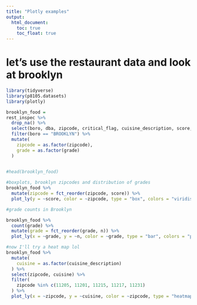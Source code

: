 ```yaml
---
title: "Plotly examples"
output: 
  html_document:
    toc: true
    toc_float: true
---
```


# let's use the restaurant data and look at brooklyn

```r
library(tidyverse)
library(p8105.datasets)
library(plotly)
```
```r

brooklyn_food =
rest_inspec %>%
  drop_na() %>%
  select(boro, dba, zipcode, critical_flag, cuisine_description, score, grade, grade_date, violation_code, violation_description)%>%
  filter(boro == "BROOKLYN") %>%
  mutate(
    zipcode = as.factor(zipcode),
    grade = as.factor(grade)
  )

  
#head(brooklyn_food)
```

```r
#boxplots, brooklyn zipcodes and distribution of grades
brooklyn_food %>%
  mutate(zipcode = fct_reorder(zipcode, score)) %>% 
  plot_ly(y = ~score, color = ~zipcode, type = "box", colors = "viridis")

```

```r
#grade counts in Brooklyn

brooklyn_food %>%
  count(grade) %>% 
  mutate(grade = fct_reorder(grade, n)) %>% 
  plot_ly(x = ~grade, y = ~n, color = ~grade, type = "bar", colors = "plasma")

```

```r
#now I'll try a heat map lol
brooklyn_food %>%
  mutate(
    cuisine = as.factor(cuisine_description)
  ) %>% 
  select(zipcode, cuisine) %>%
  filter(
    zipcode %in% c(11205, 11201, 11215, 11217, 11231)
  ) %>%
  plot_ly(x = ~zipcode, y = ~cuisine, color = ~zipcode, type = "heatmap", colors = "viridis")
  


```